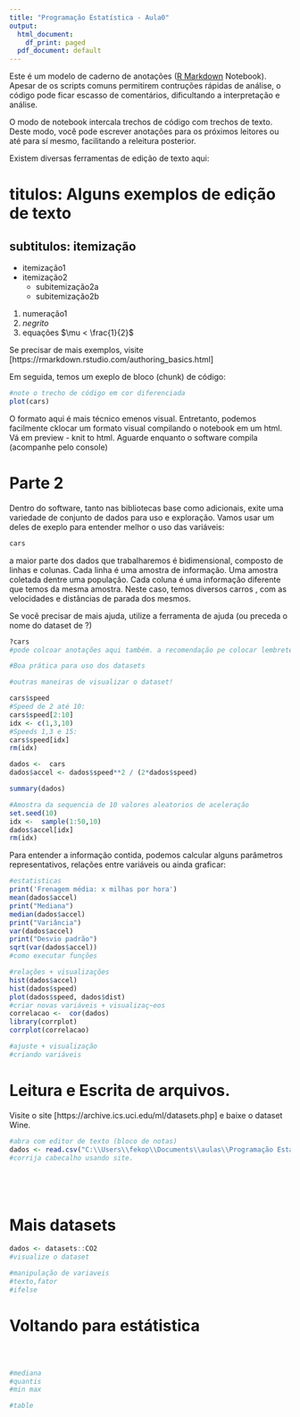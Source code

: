 ```yaml
---
title: "Programação Estatística - Aula0"
output:
  html_document:
    df_print: paged
  pdf_document: default
---
```


Este é um modelo de caderno de anotações ([R Markdown](http://rmarkdown.rstudio.com) Notebook).
Apesar de os scripts comuns permitirem contruções rápidas de análise, o código pode ficar escasso de comentários, dificultando a interpretação e análise.

O modo de notebook intercala trechos de código com trechos de texto. Deste modo, você pode escrever anotações para os próximos leitores ou até para sí mesmo, facilitando a releitura posterior.

Existem diversas ferramentas de edição de texto aqui:

# titulos: Alguns exemplos de edição de texto

## subtitulos: itemização

* itemização1
* itemização2
  + subitemização2a
  + subitemização2b
1. numeração1
2. *negrito*
3. equações $\mu < \frac{1}{2}$

Se precisar de mais exemplos, visite [https://rmarkdown.rstudio.com/authoring_basics.html]
  
Em seguida, temos um exeplo de bloco (chunk) de código:

```r
#note o trecho de código em cor diferenciada
plot(cars)
```

O formato aqui é mais técnico emenos visual. Entretanto, podemos facilmente cklocar um formato visual compilando o notebook em um html. Vá em preview - knit to html. Aguarde enquanto o software compila (acompanhe pelo console)


# Parte 2

Dentro do software, tanto nas bibliotecas base como adicionais, exite uma variedade de conjunto de dados para uso e exploração.
Vamos usar um deles de exeplo para entender melhor o uso das variáveis:

```r
cars
```

a maior parte dos dados que trabalharemos é bidimensional, composto de linhas e colunas.
Cada linha é uma amostra de informação. Uma amostra coletada dentre uma população.
Cada coluna é uma informação diferente que temos da mesma amostra.
Neste caso, temos diversos carros , com as velocidades e distâncias de parada dos mesmos.

Se você precisar de mais ajuda, utilize a ferramenta de ajuda (ou preceda o nome do dataset de ?)
```r
?cars
#pode colcoar anotações aqui também. a recomendação pe colocar lembretes e anotações mais tecnicas, que não cabem no corpo do texto de documento.

#Boa prática para uso dos datasets

#outras maneiras de visualizar o dataset!

```

```r
cars$speed
#Speed de 2 até 10:
cars$speed[2:10]
idx <- c(1,3,10)
#Speeds 1,3 e 15:
cars$speed[idx]
rm(idx)
```

```r
dados <-  cars
dados$accel <- dados$speed**2 / (2*dados$speed)  

summary(dados)

#Amostra da sequencia de 10 valores aleatorios de aceleração
set.seed(10)
idx <-  sample(1:50,10)
dados$accel[idx]
rm(idx)
```


Para entender a informação contida, podemos calcular alguns parâmetros representativos, relações entre variáveis ou ainda graficar:
```r
#estatisticas
print('Frenagem média: x milhas por hora')
mean(dados$accel)
print("Mediana")
median(dados$accel)
print("Variância")
var(dados$accel)
print("Desvio padrão")
sqrt(var(dados$accel))
#como executar funções
```

```r
#relações + visualizações
hist(dados$accel)
hist(dados$speed)
plot(dados$speed, dados$dist)
#criar novas variáveis + visualizaç~eos
correlacao <-  cor(dados)
library(corrplot)
corrplot(correlacao)

```


```r
#ajuste + visualização
#criando variáveis
```

# Leitura e Escrita de arquivos.

Visite o site [https://archive.ics.uci.edu/ml/datasets.php] e baixe o dataset Wine.

```r
#abra com editor de texto (bloco de notas)
dados <- read.csv("C:\\Users\\fekop\\Documents\\aulas\\Programação Estatística\\wine.data")
#corrija cabecalho usando site.


```

```r

```


```r

```

```r

```

```r

```


# Mais datasets


```r
dados <- datasets::CO2
#visualize o dataset
```

```r
#manipulação de variaveis
#texto,fator
#ifelse
```

# Voltando para estátistica

```r

```

```r

```

```r

```

```r
#mediana
#quantis
#min max
```

```r
#table
```

```r

```



